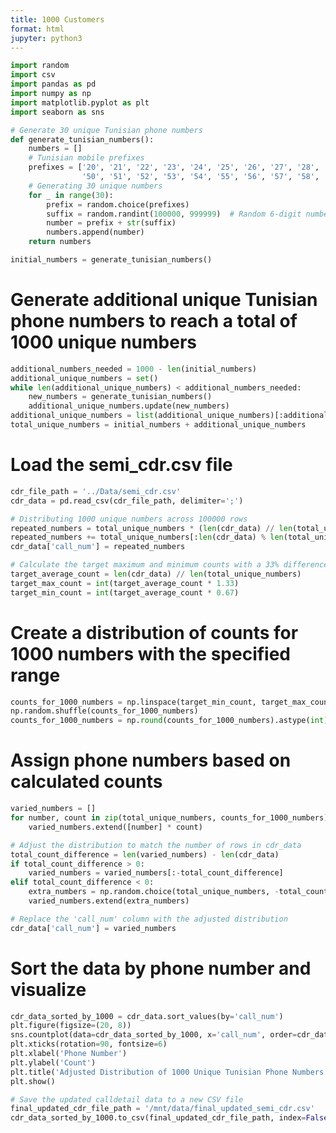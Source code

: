 ```yaml
---
title: 1000 Customers 
format: html
jupyter: python3
---
```

```python
import random
import csv
import pandas as pd
import numpy as np
import matplotlib.pyplot as plt
import seaborn as sns

# Generate 30 unique Tunisian phone numbers
def generate_tunisian_numbers():
    numbers = []
    # Tunisian mobile prefixes
    prefixes = ['20', '21', '22', '23', '24', '25', '26', '27', '28', '29', 
                '50', '51', '52', '53', '54', '55', '56', '57', '58', '59']
    # Generating 30 unique numbers
    for _ in range(30):
        prefix = random.choice(prefixes)
        suffix = random.randint(100000, 999999)  # Random 6-digit number
        number = prefix + str(suffix)
        numbers.append(number)
    return numbers

initial_numbers = generate_tunisian_numbers()
```
# Generate additional unique Tunisian phone numbers to reach a total of 1000 unique numbers

```python
additional_numbers_needed = 1000 - len(initial_numbers)
additional_unique_numbers = set()
while len(additional_unique_numbers) < additional_numbers_needed:
    new_numbers = generate_tunisian_numbers()
    additional_unique_numbers.update(new_numbers)
additional_unique_numbers = list(additional_unique_numbers)[:additional_numbers_needed]
total_unique_numbers = initial_numbers + additional_unique_numbers
```

# Load the semi_cdr.csv file
```python
cdr_file_path = '../Data/semi_cdr.csv'
cdr_data = pd.read_csv(cdr_file_path, delimiter=';')

# Distributing 1000 unique numbers across 100000 rows
repeated_numbers = total_unique_numbers * (len(cdr_data) // len(total_unique_numbers))
repeated_numbers += total_unique_numbers[:len(cdr_data) % len(total_unique_numbers)]
cdr_data['call_num'] = repeated_numbers

# Calculate the target maximum and minimum counts with a 33% difference
target_average_count = len(cdr_data) // len(total_unique_numbers)
target_max_count = int(target_average_count * 1.33)
target_min_count = int(target_average_count * 0.67)
```

# Create a distribution of counts for 1000 numbers with the specified range

```python
counts_for_1000_numbers = np.linspace(target_min_count, target_max_count, num=len(total_unique_numbers))
np.random.shuffle(counts_for_1000_numbers)
counts_for_1000_numbers = np.round(counts_for_1000_numbers).astype(int)
```

# Assign phone numbers based on calculated counts

```python
varied_numbers = []
for number, count in zip(total_unique_numbers, counts_for_1000_numbers):
    varied_numbers.extend([number] * count)

# Adjust the distribution to match the number of rows in cdr_data
total_count_difference = len(varied_numbers) - len(cdr_data)
if total_count_difference > 0:
    varied_numbers = varied_numbers[:-total_count_difference]
elif total_count_difference < 0:
    extra_numbers = np.random.choice(total_unique_numbers, -total_count_difference, replace=True)
    varied_numbers.extend(extra_numbers)

# Replace the 'call_num' column with the adjusted distribution
cdr_data['call_num'] = varied_numbers
```

# Sort the data by phone number and visualize

```python
cdr_data_sorted_by_1000 = cdr_data.sort_values(by='call_num')
plt.figure(figsize=(20, 8))
sns.countplot(data=cdr_data_sorted_by_1000, x='call_num', order=cdr_data_sorted_by_1000['call_num'].value_counts().index)
plt.xticks(rotation=90, fontsize=6)
plt.xlabel('Phone Number')
plt.ylabel('Count')
plt.title('Adjusted Distribution of 1000 Unique Tunisian Phone Numbers with 33% Difference')
plt.show()

# Save the updated calldetail data to a new CSV file
final_updated_cdr_file_path = '/mnt/data/final_updated_semi_cdr.csv'
cdr_data_sorted_by_1000.to_csv(final_updated_cdr_file_path, index=False)
```